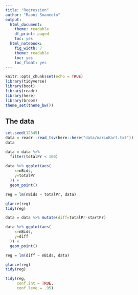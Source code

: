 ```yaml
---
title: "Regression"
author: "Raoni Smaneoto"
output:
  html_document:
    theme: readable
    df_print: paged
    toc: yes
  html_notebook:
    fig_width: 7
    theme: readable
    toc: yes
    toc_float: yes
---
```


```r
knitr::opts_chunk$set(echo = TRUE)
library(tidyverse)
library(boot)
library(readr)
library(here)
library(broom)
theme_set(theme_bw())
```

## The data

```r
set.seed(12345)
data = readr::read_tsv(here::here("data/marioKart.txt"))
data
```


```r

data = data %>% 
  filter(totalPr < 100)
         
data %>% ggplot(aes(
    x=nBids,
    y=totalPr
  )) +
  geom_point()

reg = lm(nBids ~ totalPr, data)

glance(reg)
tidy(reg)
```

```r
data = data %>% mutate(diff=totalPr-startPr)

data %>% ggplot(aes(
    x=nBids,
    y=diff
  )) +
  geom_point()

reg = lm(diff ~ nBids, data)

glance(reg)
tidy(reg)

tidy(reg,
     conf.int = TRUE,
     conf.leve = .95)
```
